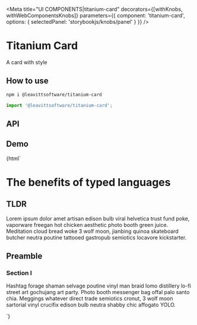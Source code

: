 

<Meta
  title="UI COMPONENTS|titanium-card"
  decorators={[withKnobs, withWebComponentsKnobs]}
  parameters={{ component: 'titanium-card', options: { selectedPanel: 'storybookjs/knobs/panel' } }}
/>

# Titanium Card

A card with style

## How to use

```bash
npm i @leavittsoftware/titanium-card
```

```js
import '@leavittsoftware/titanium-card';
```

## API

<Props of="titanium-card" />

## Demo

<Preview withToolbar>
  <Story name="Docs">
    {html`
      <titanium-card>
        <h1>The benefits of typed languages</h1>
        <h2>TLDR</h2>
        <p>
          Lorem ipsum dolor amet artisan edison bulb viral helvetica trust fund poke, vaporware freegan hot chicken aesthetic photo booth green juice.
          Meditation cloud bread woke 3 wolf moon, jianbing quinoa skateboard butcher neutra poutine tattooed gastropub semiotics locavore kickstarter.
        </p>
        <h2>Preamble</h2>
        <h3>Section I</h3>
        <p>
          Hashtag forage shaman selvage poutine vinyl man braid lomo distillery lo-fi street art gochujang art party. Photo booth messenger bag offal palo santo
          chia. Meggings whatever direct trade semiotics cronut, 3 wolf moon sartorial vinyl crucifix edison bulb neutra shabby chic affogato YOLO.
        </p>
      </titanium-card>
    `}
  </Story>
</Preview>
